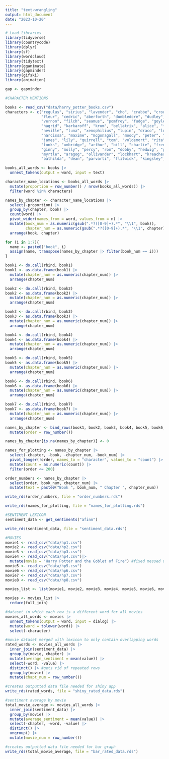 ```yaml
---
title: "text-wrangling"
output: html_document
date: "2023-10-20"
---
```


```r

# Load libraries
library(tidyverse)
library(countrycode)
library(dplyr)
library(sf)
library(wordcloud)
library(tidytext)
library(gganimate)
library(gapminder)
library(gifski)
library(animation)

gap <- gapminder

#CHARACTER MENTIONS

books <- read_csv("data/harry_potter_books.csv")
characters <- c("regulus", "sirius", "lavender", "cho", "crabbe", "crouch", 
                "fleur", "cedric", "aberforth", "dumbledore", "dudley", "petunia",
                "vernon", "filch", "seamus", "pomfrey", "fudge", "goyle", "hermione", 
                "hagrid", "karkaroff", "krum", "bellatrix", "alice", "frank", 
                "neville", "luna", "xenophilius", "lupin", "draco", "lucius", 
                "narcissa", "maxime", "mcgonagall", "moody", "peter", "harry", 
                "james", "lily", "quirrell", "tom", "voldemort", "rita", "snape", 
                "tonks", "umbridge", "arthur", "bill", "charlie", "fred", "george", 
                "ginny", "molly", "percy", "ron", "dobby", "hedwig", "grawp",
                "myrtle", "aragog", "ollivander", "lockhart", "kreacher", "stan",
                "bathilda", "dean", "parvarti", "flitwick", "kingsley", "sprout")

books_all_words <- books |>
  unnest_tokens(output = word, input = text)

character_name_locations <- books_all_words |>
  mutate(proportion = row_number() / nrow(books_all_words)) |>
  filter(word %in% characters)

names_by_chapter <- character_name_locations |>
  select(-proportion) |>
  group_by(chapter, book) |>
  count(word) |>
  pivot_wider(names_from = word, values_from = n) |>
  mutate(book_num = as.numeric(gsub(".*?([0-9]+).*", "\\1", book)), 
         chapter_num = as.numeric(gsub(".*?([0-9]+).*", "\\1", chapter))) |>
  arrange(book, chapter)

for (i in 1:7){
  name <- paste0("book", i)
  assign(name, transpose(names_by_chapter |> filter(book_num == i)))
}

book1 <- do.call(rbind, book1)
book1 <- as.data.frame(book1) |>
  mutate(chapter_num = as.numeric(chapter_num)) |>
  arrange(chapter_num)

book2 <- do.call(rbind, book2)
book2 <- as.data.frame(book2) |>
  mutate(chapter_num = as.numeric(chapter_num)) |>
  arrange(chapter_num)

book3 <- do.call(rbind, book3)
book3 <- as.data.frame(book3) |>
  mutate(chapter_num = as.numeric(chapter_num)) |>
  arrange(chapter_num)

book4 <- do.call(rbind, book4)
book4 <- as.data.frame(book4) |>
  mutate(chapter_num = as.numeric(chapter_num)) |>
  arrange(chapter_num)

book5 <- do.call(rbind, book5)
book5 <- as.data.frame(book5) |>
  mutate(chapter_num = as.numeric(chapter_num)) |>
  arrange(chapter_num)

book6 <- do.call(rbind, book6)
book6 <- as.data.frame(book6) |>
  mutate(chapter_num = as.numeric(chapter_num)) |>
  arrange(chapter_num)

book7 <- do.call(rbind, book7)
book7 <- as.data.frame(book7) |>
  mutate(chapter_num = as.numeric(chapter_num)) |>
  arrange(chapter_num)

names_by_chapter <- bind_rows(book1, book2, book3, book4, book5, book6, book7) |>
  mutate(order = row_number())

names_by_chapter[is.na(names_by_chapter)] <- 0

names_for_plotting <- names_by_chapter |>
  select(-chapter, -book, -chapter_num, -book_num) |>
  pivot_longer(!order, names_to = "character", values_to = "count") |>
  mutate(count = as.numeric(count)) |>
  filter(order <= 200)

order_numbers <- names_by_chapter |>
  select(order, book_num, chapter_num) |>
  mutate(text = paste0("Book ", book_num, " Chapter ", chapter_num))

write_rds(order_numbers, file = "order_numbers.rds")

write_rds(names_for_plotting, file = "names_for_plotting.rds")

```


```r
#SENTIMENT LEXICON
sentiment_data <- get_sentiments("afinn")

write_rds(sentiment_data, file = "sentiment_data.rds")

#MOVIES
movie1 <- read_csv("data/hp1.csv")
movie2 <- read_csv("data/hp2.csv")
movie3 <- read_csv("data/hp3.csv")
movie4 <- read_csv("data/hp4.csv")|>
  mutate(movie = "Harry Potter and the Goblet of Fire") #fixed messed up name
movie5 <- read_csv("data/hp5.csv")
movie6 <- read_csv("data/hp6.csv")
movie7 <- read_csv("data/hp7.csv")
movie8 <- read_csv("data/hp8.csv")

movies_list <- list(movie1, movie2, movie3, movie4, movie5, movie6, movie7, movie8)

movies <- movies_list |>
  reduce(full_join)

#dataset in which each row is a different word for all movies 
movies_all_words <- movies |>
  unnest_tokens(output = word, input = dialog) |>
  mutate(word = tolower(word)) |>
  select(-character)

#movie dataset merged with lexicon to only contain overlapping words
rated_words <- movies_all_words |> 
  inner_join(sentiment_data) |>
  group_by(movie, chapter) |>
  mutate(average_sentiment = mean(value)) |>
  select(-word, -value) |>
  distinct() |> #gets rid of repeated rows
  group_by(movie) |>
  mutate(chapt_num = row_number())

#creates outputted data file needed for shiny app
write_rds(rated_words, file = "shiny_rated_data.rds")

#sentiment average by movie
total_movie_average <- movies_all_words |> 
  inner_join(sentiment_data) |>
  group_by(movie) |>
  mutate(average_sentiment = mean(value)) |>
  select(-chapter, -word, -value) |>
  distinct() |>
  ungroup() |>
  mutate(movie_num = row_number())

#creates outputted data file needed for bar graph
write_rds(total_movie_average, file = "bar_rated_data.rds")
```

